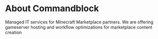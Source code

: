 # About Commandblock

Managed IT services for Minecraft Marketplace partners. We are offering gameserver hosting and workflow optimizations for marketplace content creation